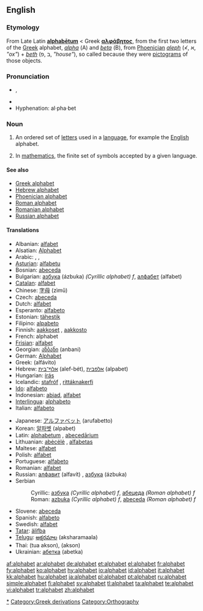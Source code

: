 {{wikipedia}}
==English==

===Etymology===
From Late Latin '''[[alphabetum|alphabētum]]''' < Greek '''[[αλφάβητος]]''', from the first two letters of the [[Greek]] alphabet, ''[[alpha]]'' (Α) and ''[[beta]]'' (Β), from [[Phoenician]] ''[[aleph]]'' (≮, א, ''"ox"'') + ''[[beth]]'' (ב ,פ, ''"house"''), so called because they were [[pictogram]]s of those objects.

===Pronunciation===
*{{IPA|/ˈæl.fəˌbɛt/}}, {{SAMPA|/"{lf@%bEt/}}
*{{audio|en-us-alphabet.ogg|Audio (US)}}
*Hyphenation: al·pha·bet

===Noun===
{{en-noun}}

# An ordered set of [[letter]]s used in a [[language]], for example the [[English]] alphabet.
# {{math}} In [[mathematics]], the finite set of symbols accepted by a given language.

====See also====
*[[Greek alphabet]]
*[[Hebrew alphabet]]
*[[Phoenician alphabet]]
*[[Roman alphabet]]
*[[Romanian alphabet]]
*[[Russian alphabet]]

====Translations====
{{trans-top|an ordered set of letters used in a language}}
*Albanian: [[alfabet]]
*Alsatian: [[Alphabet]]
*Arabic: {{ARchar|[[حروف الهجاء|حُرُوفُ الهِجَاء]]}} {{IPAchar|(ħurúːf al-hijáː’)}}, {{ARchar|[[ابجد|أبْجَد]]}} {{IPAchar|(’ábʤad)}}, {{ARchar|[[الألفباء|الألِفْبَاء]]}} {{IPAchar|(al-’alifbáː’)}}
*[[Asturian]]: [[alfabetu]] {{m}}
*Bosnian: [[abeceda]] {{f}}
*Bulgarian: [[азбука]] (ázbuka) ''(Cyrillic alphabet) f'', [[алфабет]] (alfabet)
*[[Catalan]]: [[alfabet]] {{m}}
*Chinese: [[字母]] (zìmǔ)
*Czech: [[abeceda]] {{f}}
*Dutch: [[alfabet]]
*Esperanto: [[alfabeto]]
*Estonian: [[tähestik]]
*Filipino: [[alpabeto]]
*Finnish: [[aakkoset]] {{p}}, [[aakkosto]]
*French: alphabet {{m}}
*[[Frisian]]: [[alfabet]]
*Georgian: [[ანბანი]] (anbani)
*German: [[Alphabet]] {{n}}
*Greek: {{t+|el|αλφάβητο|n}} (alfávito)
*Hebrew: [[אלף־בית]] (alef-bét), [[אלפבית]] (alpabet)
*Hungarian: [[írás]]
*Icelandic: [[stafróf]] {{n}}, [[rittáknakerfi]] {{n}}
*[[Ido]]: [[alfabeto]]
*Indonesian: [[abjad]], [[alfabet]]
*[[Interlingua]]: [[alphabeto]]
*Italian: [[alfabeto]] {{m}}
{{trans-mid}}
*Japanese: [[アルファベット]] (arufabetto)
*Korean: [[알파벳]] (alpabet)
*Latin: [[alphabetum]] {{n}}, [[abecedarium|abecedārium]] {{n}}
*Lithuanian: [[abėcėlė]] {{f}}, [[alfabetas]] {{m}}
*Maltese: [[alfabet]]
*Polish: [[alfabet]] {{m}}
*Portuguese: [[alfabeto]] {{m}}
*Romanian: [[alfabet]] {{n}}
*Russian: [[алфавит]] (alfavít) {{m}}, [[азбука]] (ázbuka) {{f}}
*Serbian
*:Cyrillic: [[азбука]] ''(Cyrillic alphabet) f'', [[абецеда]] ''(Roman alphabet) f''
*:Roman: [[azbuka]] ''(Cyrillic alphabet) f'', [[abeceda]] ''(Roman alphabet) f''
*Slovene: [[abeceda]] {{f}}
*Spanish: [[alfabeto]] {{m}}
*Swedish: [[alfabet]] {{n}}
*[[Tatar]]: [[älifba]]
*[[Telugu]]: [[అక్షరమాల]] (aksharamaala)
*Thai: {{THchar|[[ตัวอักษร]]}} (tua akson), {{THchar|[[อักษร]]}} (akson)
*Ukrainian: [[абетка]] (abetka) {{f}}
{{trans-bottom}}

[[Category:Alphabets|*]]
[[Category:Greek derivations]]
[[Category:Orthography]]

[[af:alphabet]]
[[ar:alphabet]]
[[de:alphabet]]
[[et:alphabet]]
[[el:alphabet]]
[[fr:alphabet]]
[[fy:alphabet]]
[[ko:alphabet]]
[[hy:alphabet]]
[[io:alphabet]]
[[id:alphabet]]
[[it:alphabet]]
[[kk:alphabet]]
[[hu:alphabet]]
[[ja:alphabet]]
[[pl:alphabet]]
[[pt:alphabet]]
[[ru:alphabet]]
[[simple:alphabet]]
[[fi:alphabet]]
[[sv:alphabet]]
[[tl:alphabet]]
[[ta:alphabet]]
[[te:alphabet]]
[[vi:alphabet]]
[[tr:alphabet]]
[[zh:alphabet]]